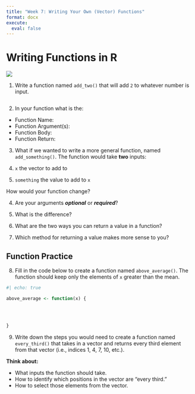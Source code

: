 ```yaml
---
title: "Week 7: Writing Your Own (Vector) Functions"
format: docx
execute: 
  eval: false
---
```


# Writing Functions in R

![](images/func_structure.png){fig-alt="Illustration of R function syntax. The image explains the parts of a function in R using labeled arrows and colors. At the top, the name 'func_name' is assigned using '<-' to a function. An arrow points to 'func_name' with the label 'assign the function a NAME.' The keyword 'function' is highlighted, with an arrow labeled 'indicate we are creating a function.' The parentheses contain 'func_arg1, func_arg2,' which are labeled as 'specify ARGUMENTS of the function.' The body of the function is placed between curly brackets and labeled 'write the BODY of the function between curly brackets.' Finally, the 'return(func_value)' statement is labeled 'return a value as the OUTPUT of the function."}


1. Write a function named `add_two()` that will add `2` to whatever number is
input. 

```r




```


2. In your function what is the:

- Function Name:
- Function Argument(s):
- Function Body:
- Function Return:


3. What if we wanted to write a more general function, named `add_something()`. 
The function would take **two** inputs: 

1. `x` the vector to add to
2. `something` the value to add to `x`

How would your function change?


4. Are your arguments ***optional*** or ***required***?

5. What is the difference? 

6. What are the two ways you can return a value in a function?

7. Which method for returning a value makes more sense to you?

## Function Practice

8. Fill in the code below to create a function named `above_average()`. The
function should keep only the elements of `x` greater than the mean.

```r
#| echo: true

above_average <- function(x) {

  
  
  
}
```


9. Write down the steps you would need to create a function named `every_third()` 
that takes in a vector and returns every third element from that vector 
(i.e., indices 1, 4, 7, 10, etc.). 

**Think about:**

- What inputs the function should take.
- How to identify which positions in the vector are "every third."
- How to select those elements from the vector.

